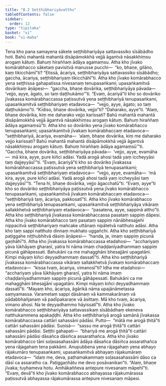 ```yaml
---
title: "8.2 Seṭṭhibhariyāvatthu"
tableOfContents: false
sidebar:
  order: 12
type: "tipitaka"
basket: "vi"
book: "vi-maha"
---
```



<DynamicBreadcrumb />

<Division number="330" book="vi-maha" bookNo="3" page="380">

<Paragraph number="1564" book="vi-maha">
Tena kho pana samayena sākete seṭṭhibhariyāya sattavassiko sīsābādho hoti. Bahū mahantā mahantā disāpāmokkhā vejjā āgantvā nāsakkhiṃsu arogaṃ kātuṃ. Bahuṃ hiraññaṃ ādāya agamaṃsu. Atha kho jīvako komārabhacco sāketaṃ pavisitvā manusse pucchi—  “ko, bhaṇe, gilāno, kaṃ tikicchāmī”ti? “Etissā, ācariya, seṭṭhibhariyāya sattavassiko sīsābādho; gaccha, ācariya, seṭṭhibhariyaṃ tikicchāhī”ti. Atha kho jīvako komārabhacco yena seṭṭhissa gahapatissa nivesanaṃ tenupasaṅkami; upasaṅkamitvā dovārikaṃ āṇāpesi—  “gaccha, bhaṇe dovārika, seṭṭhibhariyāya pāvada—  ‘vejjo, ayye, āgato, so taṃ daṭṭhukāmo’”ti. “Evaṃ, ācariyā”ti kho so dovāriko jīvakassa komārabhaccassa paṭissutvā yena seṭṭhibhariyā tenupasaṅkami, upasaṅkamitvā seṭṭhibhariyaṃ etadavoca—  “vejjo, ayye, āgato; so taṃ daṭṭhukāmo”ti. “Kīdiso, bhaṇe dovārika, vejjo”ti? “Daharako, ayye”ti. “Alaṃ, bhaṇe dovārika, kiṃ me daharako vejjo karissati? Bahū mahantā mahantā disāpāmokkhā vejjā āgantvā nāsakkhiṃsu arogaṃ kātuṃ. Bahuṃ hiraññaṃ ādāya agamaṃsū”ti. Atha kho so dovāriko yena jīvako komārabhacco tenupasaṅkami; upasaṅkamitvā jīvakaṃ komārabhaccaṃ etadavoca—  “seṭṭhibhariyā, ācariya, evamāha—  ‘alaṃ, bhaṇe dovārika, kiṃ me daharako vejjo karissati? Bahū mahantā mahantā disāpāmokkhā vejjā āgantvā nāsakkhiṃsu arogaṃ kātuṃ. Bahuṃ hiraññaṃ ādāya agamaṃsū’”ti. “Gaccha, bhaṇe dovārika, seṭṭhibhariyāya pāvada—  ‘vejjo, ayye, evamāha—  mā kira, ayye, pure kiñci adāsi. Yadā arogā ahosi tadā yaṃ iccheyyāsi taṃ dajjeyyāsī’”ti. “Evaṃ, ācariyā”ti kho so dovāriko jīvakassa komārabhaccassa paṭissutvā yena seṭṭhibhariyā tenupasaṅkami; upasaṅkamitvā seṭṭhibhariyaṃ etadavoca—  “vejjo, ayye, evamāha—  ‘mā kira, ayye, pure kiñci adāsi. Yadā arogā ahosi tadā yaṃ iccheyyāsi taṃ dajjeyyāsī’”ti. “Tena hi, bhaṇe dovārika, vejjo āgacchatū”ti. “Evaṃ, ayye”ti kho so dovāriko seṭṭhibhariyāya paṭissutvā yena jīvako komārabhacco tenupasaṅkami, upasaṅkamitvā jīvakaṃ komārabhaccaṃ etadavoca—  “seṭṭhibhariyā taṃ, ācariya, pakkosatī”ti.
</Paragraph>

<Paragraph number="1565" book="vi-maha">
Atha kho jīvako komārabhacco yena seṭṭhibhariyā tenupasaṅkami, upasaṅkamitvā seṭṭhibhariyāya vikāraṃ sallakkhetvā seṭṭhibhariyaṃ etadavoca—  “pasatena, ayye, sappinā attho”ti. Atha kho seṭṭhibhariyā jīvakassa komārabhaccassa pasataṃ sappiṃ dāpesi. Atha kho jīvako komārabhacco taṃ pasataṃ sappiṃ nānābhesajjehi nippacitvā seṭṭhibhariyaṃ mañcake uttānaṃ nipātetvā natthuto adāsi. Atha kho taṃ sappi natthuto dinnaṃ mukhato uggañchi. Atha kho seṭṭhibhariyā paṭiggahe niṭṭhubhitvā dāsiṃ āṇāpesi—  “handa, je, imaṃ sappiṃ picunā gaṇhāhī”ti. Atha kho jīvakassa komārabhaccassa etadahosi—  “acchariyaṃ yāva lūkhāyaṃ gharaṇī, yatra hi nāma imaṃ chaḍḍanīyadhammaṃ sappiṃ picunā gāhāpessati. Bahukāni ca me mahagghāni bhesajjāni upagatāni. Kimpi māyaṃ kiñci deyyadhammaṃ dassatī”ti. Atha kho seṭṭhibhariyā jīvakassa komārabhaccassa vikāraṃ sallakkhetvā jīvakaṃ komārabhaccaṃ etadavoca—  “kissa tvaṃ, ācariya, vimanosī”ti? Idha me etadahosi—  “acchariyaṃ yāva lūkhāyaṃ gharaṇī, yatra hi nāma imaṃ chaḍḍanīyadhammaṃ sappiṃ picunā gāhāpessati. Bahukāni ca me mahagghāni bhesajjāni upagatāni. Kimpi māyaṃ kiñci deyyadhammaṃ dassatī”ti. “Mayaṃ kho, ācariya, āgārikā nāma upajānāmetassa saṃyamassa. Varametaṃ sappi dāsānaṃ vā kammakarānaṃ vā pādabbhañjanaṃ vā padīpakaraṇe vā āsittaṃ. Mā kho tvaṃ, ācariya, vimano ahosi. Na te deyyadhammo hāyissatī”ti.
</Paragraph>

<Paragraph number="1566" book="vi-maha">
Atha kho jīvako komārabhacco seṭṭhibhariyāya sattavassikaṃ sīsābādhaṃ ekeneva natthukammena apakaḍḍhi. Atha kho seṭṭhibhariyā arogā samānā jīvakassa komārabhaccassa cattāri sahassāni pādāsi. Putto—  “mātā me arogā ṭhitā”ti cattāri sahassāni pādāsi. Suṇisā—  “sassu me arogā ṭhitā”ti cattāri sahassāni pādāsi. Seṭṭhi gahapati—  “bhariyā me arogā ṭhitā”ti cattāri sahassāni pādāsi dāsañca dāsiñca assarathañca.
</Paragraph>

<Paragraph number="1567" book="vi-maha">
Atha kho jīvako komārabhacco tāni soḷasasahassāni ādāya dāsañca dāsiñca assarathañca yena rājagahaṃ tena pakkāmi. Anupubbena yena rājagahaṃ yena abhayo rājakumāro tenupasaṅkami, upasaṅkamitvā abhayaṃ rājakumāraṃ etadavoca—  “idaṃ me, deva, paṭhamakammaṃ soḷasasahassāni dāso ca dāsī ca assaratho ca. Paṭiggaṇhātu me devo posāvanikan”ti. “Alaṃ, bhaṇe jīvaka; tuyhameva hotu. Amhākaññeva antepure nivesanaṃ māpehī”ti. “Evaṃ, devā”ti kho jīvako komārabhacco abhayassa rājakumārassa paṭissutvā abhayassa rājakumārassa antepure nivesanaṃ māpesi.
</Paragraph>
</Division>